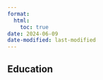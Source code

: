 ---
format: 
  html: 
    toc: true
date: 2024-06-09
date-modified: last-modified
---

## Education

